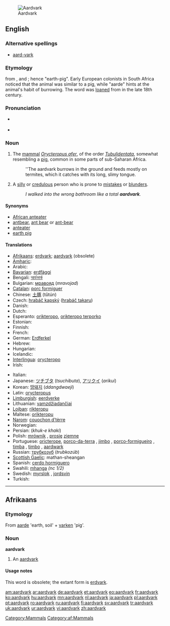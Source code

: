 [[Image:Erdferkel-drawing.jpg|thumb|right|Aardvark]]
==English==

===Alternative spellings===
{{wikipedia}}
* [[aard-vark]]

===Etymology===
{{etyl|af}} from {{term|aarde||earth|lang=af}}, and {{term|vark||pig|lang=af}}; hence "earth-pig". Early European colonists in South Africa noticed that the animal was similar to a pig, while "aarde" hints at the animal's habit of burrowing. The word was [[loan]]ed from {{etyl|af}} in the late 18th century.

===Pronunciation===
{{wikisource1911Enc|Aard-vark}}
* {{i|[[RP]]}} {{IPA|/ˈɑːdˌvɑːk/}}
* {{i|[[US]]}} {{IPA|/ˈɑɹdˌvɑɹk/}}

===Noun===
{{en-noun}}

# {{zoology}} The [[mammal]] ''[[Orycteropus afer]]'', of the order ''[[Tubulidentata]]'', somewhat resembling a [[pig]], common in some parts of sub-Saharan Africa.
#: ''The aardvark burrows in the ground and feeds mostly on termites, which it catches with its long, slimy tongue.
# {{slang|particularly in the southeast|_|US}} A [[silly]] or [[credulous]] person who is prone to [[mistakes]] or [[blunders]].
#: ''I walked into the wrong bathroom like a total '''aardvark'''.''

====Synonyms====
* [[African anteater]]
* [[antbear]], [[ant bear]] or [[ant-bear]]
* [[anteater]]
* [[earth pig]]

====Translations====
{{trans-top|mammal}}
* [[Afrikaans]]: [[erdvark]]; [[aardvark#Afrikaans|aardvark]] (obsolete)
* [[Amharic]]: {{tø|am|ጃርት|tr=''jart''|sc=Ethi}}
* Arabic: {{t-|ar|خنزير الأرض|sc=Arab}}
* [[Bavarian]]: [[erdfàggi]]
* Bengali: [[আর্ডভার্ক]]
* Bulgarian: [[мравояд]] (''mravojad'') {{m}}
* [[Catalan]]: [[porc formiguer]] {{m}}
* Chinese: [[土豚]] (tǔtún)
* Czech: [[hrabáč kapský]] ([[hrabáč takaru]]) {{m}}
* Danish: {{t-|da|jordsvin|n}}
* Dutch: {{t+|nl|aardvarken|n}}
* Esperanto: [[orikteropo]], [[orikteropo terporko]]
* Estonian: {{t+|et|tuhnik}}
* Finnish: {{t+|fi|maasika}}
* French: {{t-|fr|oryctérope|m}}
* German: [[Erdferkel]] {{n}}
* Hebrew: {{t-|he|שנבוב|m|sc=Hebr}}
* Hungarian: {{t+|hu|földimalac}}
* Icelandic: {{t-|is|jarðsvín|n}}
* [[Interlingua]]: [[orycteropo]]
* Irish: {{t+|ga|arcán talún|m|xs=Irish}}
{{trans-mid}}
* Italian: {{t-|it|oritteropo|m}}
* Japanese: [[ツチブタ]] (''tsuchibuta''), [[アリクイ]] (''arikui'')
* Korean: [[땅돼지]] (''ddangdwaeji'')
* Latin: [[orycteropus]] {{m}}
* [[Limburgish]]: [[eerdverke]]
* Lithuanian: [[vamzdžiadančiai]] {{g|Lithuanian}}
* [[Lojban]]: [[rikteropu]]
* Maltese: [[orikteropu]] {{m}}
* [[Narom]]: [[couochon d'tèrre|couochon d’tèrre]] {{m}}
* Norwegian: {{t-|no|jordsvin|n}}
* Persian: {{fa-Arab|[[خوک خاکی]]}} (''khuk-e khaki'')
* Polish: [[mrównik]] {{m}}, [[prosię]] [[ziemny|ziemne]] {{n}}
* Portuguese: [[oricterope]], [[porco-da-terra]] {{m}}, [[jimbo]] {{m}}, [[porco-formigueiro]] {{m}}, [[timba]] {{f}}, [[timbo]] {{m}}, [[aardwark]] {{m}}
* Russian: [[трубкозуб]] (''trubkozúb'') {{m}}
* [[Scottish Gaelic]]: mathan-sheangan {{m}}
* Spanish: [[cerdo hormiguero]] {{m}}
* Swahili: [[mhanga]] ''(nc 1/2)''
* Swedish: [[myrslok]] {{c}}, [[jordsvin]] {{n}}
* Turkish: {{t+|tr|aardvark}}
{{trans-bottom}}

[[Category:Mammals]]

----

==Afrikaans==

===Etymology===
From {{etyl|nl|af}} [[aarde]] 'earth, soil' + [[varken]] 'pig'.

===Noun===
'''aardvark'''

# {{obsolete|lang=af}} An [[#English|aardvark]]

====Usage notes====
This word is obsolete; the extant form is [[erdvark]].

[[Category:af:Mammals]]

[[am:aardvark]]
[[ar:aardvark]]
[[de:aardvark]]
[[et:aardvark]]
[[eo:aardvark]]
[[fr:aardvark]]
[[ko:aardvark]]
[[hu:aardvark]]
[[mn:aardvark]]
[[nl:aardvark]]
[[ja:aardvark]]
[[pl:aardvark]]
[[pt:aardvark]]
[[ro:aardvark]]
[[ru:aardvark]]
[[fi:aardvark]]
[[sv:aardvark]]
[[tr:aardvark]]
[[uk:aardvark]]
[[ur:aardvark]]
[[vi:aardvark]]
[[zh:aardvark]]